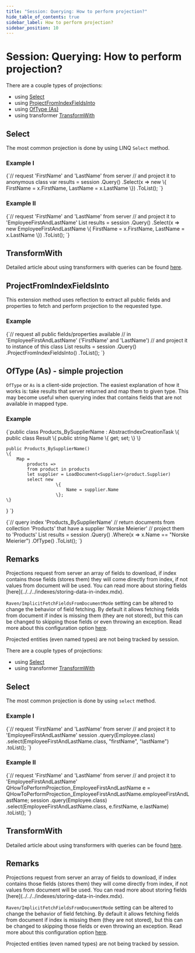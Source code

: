 ```yaml
---
title: "Session: Querying: How to perform projection?"
hide_table_of_contents: true
sidebar_label: How to perform projection?
sidebar_position: 10
---
```





# Session: Querying: How to perform projection?
<LanguageSwitcher supportedLanguages={supportedLanguages} />
<LanguageContent language="csharp">


There are a couple types of projections:

- using [Select](../../../client-api/session/querying/how-to-perform-projection.mdx#select)
- using [ProjectFromIndexFieldsInto](../../../client-api/session/querying/how-to-perform-projection.mdx#projectfromindexfieldsinto)
- using [OfType (As)](../../../client-api/session/querying/how-to-perform-projection.mdx#oftype-(as)---simple-projection)
- using transformer [TransformWith](../../../client-api/session/querying/how-to-use-transformers-in-queries.mdx)

## Select

The most common projection is done by using LINQ `Select` method.

### Example I

<TabItem value="projection_1" label="projection_1">
<CodeBlock language="csharp">
{`// request 'FirstName' and 'LastName' from server
// and project it to anonymous class
var results = session
	.Query<Employee>()
	.Select(x => new
	\{
		FirstName = x.FirstName,
		LastName = x.LastName
	\})
	.ToList();
`}
</CodeBlock>
</TabItem>

### Example II

<TabItem value="projection_2" label="projection_2">
<CodeBlock language="csharp">
{`// request 'FirstName' and 'LastName' from server
// and project it to 'EmployeeFirstAndLastName'
List<EmployeeFirstAndLastName> results = session
	.Query<Employee>()
	.Select(x => new EmployeeFirstAndLastName
	\{
		FirstName = x.FirstName,
		LastName = x.LastName
	\})
	.ToList();
`}
</CodeBlock>
</TabItem>



## TransformWith

Detailed article about using transformers with queries can be found [here](../../../client-api/session/querying/how-to-use-transformers-in-queries.mdx).



## ProjectFromIndexFieldsInto

This extension method uses reflection to extract all public fields and properties to fetch and perform projection to the requested type.

### Example

<TabItem value="projection_3" label="projection_3">
<CodeBlock language="csharp">
{`// request all public fields/properties available 
// in 'EmployeeFirstAndLastName' ('FirstName' and 'LastName')
// and project it to instance of this class
List<EmployeeFirstAndLastName> results = session
	.Query<Employee>()
	.ProjectFromIndexFieldsInto<EmployeeFirstAndLastName>()
	.ToList();
`}
</CodeBlock>
</TabItem>



## OfType (As) - simple projection

`OfType` or `As` is a client-side projection. The easiest explanation of how it works is: take results that server returned and map them to given type. This may become useful when querying index that contains fields that are not available in mapped type.

### Example

<TabItem value="projection_4" label="projection_4">
<CodeBlock language="csharp">
{`public class Products_BySupplierName : AbstractIndexCreationTask<Product>
\{
	public class Result
	\{
		public string Name \{ get; set; \}
	\}

	public Products_BySupplierName()
	\{
		Map =
			products =>
			from product in products
			let supplier = LoadDocument<Supplier>(product.Supplier)
			select new
				       \{
					       Name = supplier.Name
				       \};
	\}
\}
`}
</CodeBlock>
</TabItem>

<TabItem value="projection_5" label="projection_5">
<CodeBlock language="csharp">
{`// query index 'Products_BySupplierName' 
// return documents from collection 'Products' that have a supplier 'Norske Meierier'
// project them to 'Products'
List<Product> results = session
	.Query<Products_BySupplierName.Result, Products_BySupplierName>()
	.Where(x => x.Name == "Norske Meierier")
	.OfType<Product>()
	.ToList();
`}
</CodeBlock>
</TabItem>



## Remarks

<Admonition type="note" title="Note" id="note" href="#note">
Projections request from server an array of fields to download, if index contains those fields (stores them) they will come directly from index, if not values from document will be used. You can read more about storing fields [here](../../../indexes/storing-data-in-index.mdx).

`Raven/ImplicitFetchFieldsFromDocumentMode` setting can be altered to change the behavior of field fetching. By default it allows fetching fields from document if index is missing them (they are not stored), but this can be changed to skipping those fields or even throwing an exception. Read more about this configuration option [here](../../../server/configuration/configuration-options.mdx#index-settings).
</Admonition>

<Admonition type="note" title="">
Projected entities (even named types) are not being tracked by session.
</Admonition>


</LanguageContent>
<LanguageContent language="java">


There are a couple types of projections:

- using [Select](../../../client-api/session/querying/how-to-perform-projection.mdx#select)
- using transformer [TransformWith](../../../client-api/session/querying/how-to-use-transformers-in-queries.mdx)

## Select

The most common projection is done by using `select` method.

### Example I

<TabItem value="projection_1" label="projection_1">
<CodeBlock language="java">
{`// request 'FirstName' and 'LastName' from server
// and project it to 'EmployeeFirstAndLastName'
session
  .query(Employee.class)
  .select(EmployeeFirstAndLastName.class, "firstName", "lastName")
  .toList();
`}
</CodeBlock>
</TabItem>

### Example II

<TabItem value="projection_2" label="projection_2">
<CodeBlock language="java">
{`// request 'FirstName' and 'LastName' from server
// and project it to 'EmployeeFirstAndLastName'
QHowToPerformProjection_EmployeeFirstAndLastName e =
  QHowToPerformProjection_EmployeeFirstAndLastName.employeeFirstAndLastName;
session
  .query(Employee.class)
  .select(EmployeeFirstAndLastName.class, e.firstName, e.lastName)
  .toList();
`}
</CodeBlock>
</TabItem>



## TransformWith

Detailed article about using transformers with queries can be found [here](../../../client-api/session/querying/how-to-use-transformers-in-queries.mdx).



## Remarks

<Admonition type="note" title="Note" id="note" href="#note">
Projections request from server an array of fields to download, if index contains those fields (stores them) they will come directly from index, if not values from document will be used. You can read more about storing fields [here](../../../indexes/storing-data-in-index.mdx).

`Raven/ImplicitFetchFieldsFromDocumentMode` setting can be altered to change the behavior of field fetching. By default it allows fetching fields from document if index is missing them (they are not stored), but this can be changed to skipping those fields or even throwing an exception. Read more about this configuration option [here](../../../server/configuration/configuration-options.mdx#index-settings).
</Admonition>


<Admonition type="note" title="">
Projected entities (even named types) are not being tracked by session.
</Admonition>


</LanguageContent>

<!---
- [Indexes : Querying : Projections](../../../indexes/querying/projections)

-->